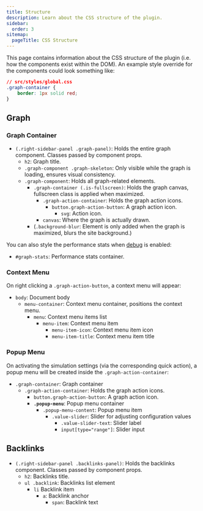 ```yaml
---
title: Structure
description: Learn about the CSS structure of the plugin.
sidebar:
  order: 3
sitemap:
  pageTitle: CSS Structure
---
```


This page contains information about the CSS structure of the plugin (i.e. how the components exist within the DOM).
An example style override for the components could look something like:

```css
// src/styles/global.css
.graph-container {
    border: 1px solid red;
}
```

## Graph
### Graph Container
- `(.right-sidebar-panel .graph-panel)`: Holds the entire graph component. Classes passed by component props.
  - `h2`: Graph title.
  - `.graph-component .graph-skeleton`: Only visible while the graph is loading, ensures visual consistency.
  - `.graph-component`: Holds all graph-related elements.
    - `.graph-container (.is-fullscreen)`: Holds the graph canvas, fullscreen class is applied when maximized.
      - `.graph-action-container`: Holds the graph action icons.
        - `button.graph-action-button`: A graph action icon.
            - `svg`: Action icon.
      - `canvas`: Where the graph is actually drawn.
    - (`.background-blur`: Element is only added when the graph is maximized, blurs the site background.)

You can also style the performance stats when [debug](/starlight-site-graph/configuration/general#debug) is enabled:
- `#graph-stats`: Performance stats container.


### Context Menu
On right clicking a `.graph-action-button`, a context menu will appear:
- `body`: Document body
  - `menu-container`: Context menu container, positions the context menu.
    - `menu`: Context menu items list
      - `menu-item`: Context menu item
        - `menu-item-icon`: Context menu item icon
        - `menu-item-title`: Context menu item title

### Popup Menu
On activating the simulation settings (via the corresponding quick action), a popup menu will be created
inside the `.graph-action-container`:
- `.graph-container`: Graph container
  - `.graph-action-container`: Holds the graph action icons.
    - `button.graph-action-button`: A graph action icon.
    - **`.popup-menu`**: Popup menu container
      - `.popup-menu-content`: Popup menu item
        - `.value-slider`: Slider for adjusting configuration values
          - `.value-slider-text`: Slider label
          - `input[type="range"]`: Slider input

## Backlinks

- `(.right-sidebar-panel .backlinks-panel)`: Holds the backlinks component. Classes passed by component props.
  - `h2`: Backlinks title.
  - `ul .backlink`: Backlinks list element
    - `li` Backlink item
      - `a`: Backlink anchor
        - `span`: Backlink text


